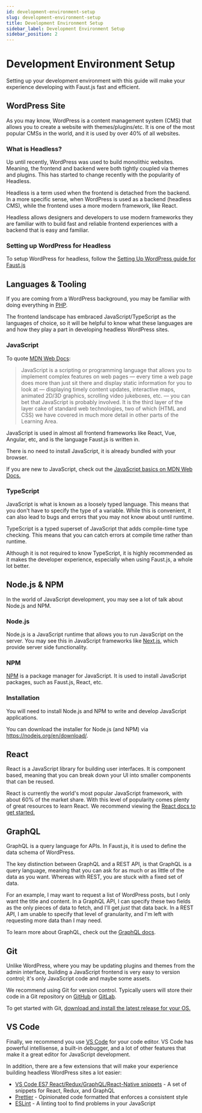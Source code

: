 ```yaml
---
id: development-environment-setup
slug: development-environment-setup
title: Development Environment Setup
sidebar_label: Development Environment Setup
sidebar_position: 2
---
```


# Development Environment Setup

Setting up your development environment with this guide will make your experience developing with Faust.js fast and efficient.

## WordPress Site

As you may know, WordPress is a content management system (CMS) that allows you to create a website with themes/plugins/etc. It is one of the most popular CMSs in the world, and it is used by over 40% of all websites.

### What is Headless?

Up until recently, WordPress was used to build monolithic websites. Meaning, the frontend and backend were both tightly coupled via themes and plugins. This has started to change recently with the popularity of Headless.

Headless is a term used when the frontend is detached from the backend. In a more specific sense, when WordPress is used as a backend (headless CMS), while the frontend uses a more modern framework, like React.

Headless allows designers and developers to use modern frameworks they are familiar with to build fast and reliable frontend experiences with a backend that is easy and familiar.

### Setting up WordPress for Headless

To setup WordPress for headless, follow the [Setting Up WordPress guide for Faust.js](/tutorial/setting-up-wordpress)

## Languages & Tooling

If you are coming from a WordPress background, you may be familiar with doing everything in [PHP](https://php.net).

The frontend landscape has embraced JavaScript/TypeScript as the languages of choice, so it will be helpful to know what these languages are and how they play a part in developing headless WordPress sites.

### JavaScript

To quote [MDN Web Docs](https://developer.mozilla.org/en-US/docs/Learn/JavaScript/First_steps/What_is_JavaScript):

> JavaScript is a scripting or programming language that allows you to implement complex features on web pages — every time a web page does more than just sit there and display static information for you to look at — displaying timely content updates, interactive maps, animated 2D/3D graphics, scrolling video jukeboxes, etc. — you can bet that JavaScript is probably involved. It is the third layer of the layer cake of standard web technologies, two of which (HTML and CSS) we have covered in much more detail in other parts of the Learning Area.

JavaScript is used in almost all frontend frameworks like React, Vue, Angular, etc, and is the language Faust.js is written in.

There is no need to install JavaScript, it is already bundled with your browser.

If you are new to JavaScript, check out the [JavaScript basics on MDN Web Docs.](https://developer.mozilla.org/en-US/docs/Learn/Getting_started_with_the_web/JavaScript_basics)

### TypeScript

JavaScript is what is known as a loosely typed language. This means that you don't have to specify the type of a variable. While this is convenient, it can also lead to bugs and errors that you may not know about until runtime.

TypeScript is a typed superset of JavaScript that adds compile-time type checking. This means that you can catch errors at compile time rather than runtime.

Although it is not required to know TypeScript, it is highly recommended as it makes the developer experience, especially when using Faust.js, a whole lot better.

## Node.js & NPM

In the world of JavaScript development, you may see a lot of talk about Node.js and NPM.

### Node.js

Node.js is a JavaScript runtime that allows you to run JavaScript on the server. You may see this in JavaScript frameworks like [Next.js](https://nextjs.org/), which provide server side functionality.

### NPM 

[NPM](https://npmjs.org) is a package manager for JavaScript. It is used to install JavaScript packages, such as Faust.js, React, etc.

### Installation

You will need to install Node.js and NPM to write and develop JavaScript applications.

You can download the installer for Node.js (and NPM) via https://nodejs.org/en/download/.

## React

React is a JavaScript library for building user interfaces. It is component based, meaning that you can break down your UI into smaller components that can be reused.

React is currently the world's most popular JavaScript framework, with about 60% of the market share. With this level of popularity comes plenty of great resources to learn React. We recommend viewing the [React docs to get started.](https://reactjs.org/docs/getting-started.html)

## GraphQL

GraphQL is a query language for APIs. In Faust.js, it is used to define the data schema of WordPress.

The key distinction between GraphQL and a REST API, is that GraphQL is a query language, meaning that you can ask for as much or as little of the data as you want. Whereas with REST, you are stuck with a fixed set of data.

For an example, I may want to request a list of WordPress posts, but I only want the title and content. In a GraphQL API, I can specify these two fields as the only pieces of data to fetch, and I'll get *just* that data back. In a REST API, I am unable to specify that level of granularity, and I'm left with requesting more data than I may need.

To learn more about GraphQL, check out the [GraphQL docs](https://graphql.org/learn/).

## Git

Unlike WordPress, where you may be updating plugins and themes from the admin interface, building a JavaScript frontend is very easy to version control; it's only JavaScript code and maybe some assets.

We recommend using Git for version control. Typically users will store their code in a Git repository on [GitHub](https://github.com) or [GitLab](https://gitlab.com).

To get started with Git, [download and install the latest release for your OS.](https://git-scm.com/downloads)

## VS Code

Finally, we recommend you use [VS Code](https://code.visualstudio.com/) for your code editor. VS Code has powerful intellisense, a built-in debugger, and a lot of other features that make it a great editor for JavaScript development.

In addition, there are a few extensions that will make your experience building headless WordPress sites a lot easier:

* [VS Code ES7 React/Redux/GraphQL/React-Native snippets](https://marketplace.visualstudio.com/items?itemName=dsznajder.es7-react-js-snippets) - A set of snippets for React, Redux, and GraphQL
* [Prettier](https://marketplace.visualstudio.com/items?itemName=esbenp.prettier-vscode) - Opinionated code formatted that enforces a consistent style
* [ESLint](https://marketplace.visualstudio.com/items?itemName=dbaeumer.vscode-eslint) - A linting tool to find problems in your JavaScript
